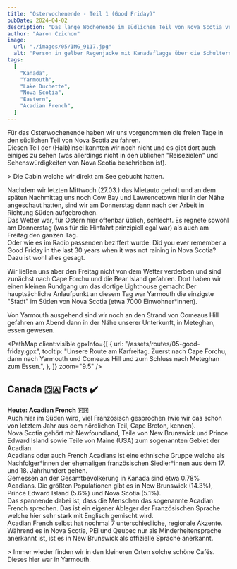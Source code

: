 ```yaml
---
title: "Osterwochenende - Teil 1 (Good Friday)"
pubDate: 2024-04-02
description: "Das lange Wochenende im südlichen Teil von Nova Scotia verbringen. Karfreitag als Teil 1."
author: "Aaron Czichon"
image:
  url: "./images/05/IMG_9117.jpg"
  alt: "Person in gelber Regenjacke mit Kanadaflagge über die Schultern gelegt. Blickrichtung Meer auf einem steinigen Strand."
tags:
  [
    "Kanada",
    "Yarmouth",
    "Lake Duchette",
    "Nova Scotia",
    "Eastern",
    "Acadian French",
  ]
---
```



Für das Osterwochenende haben wir uns vorgenommen die freien Tage in den südlichen Teil von Nova Scotia zu fahren.  
Diesen Teil der (Halb)insel kannten wir noch nicht und es gibt dort auch einiges zu sehen (was allerdings nicht in den üblichen "Reisezielen" und Sehenswürdigkeiten von Nova Scotia beschrieben ist).

<DirectusImage assetId="5c69deae-d082-4960-8edd-11f3b75a98f8" />> Die Cabin
welche wir direkt am See gebucht hatten.

<DirectusImage assetId="e7fca55a-bee5-4cf1-b55b-8f6b02f6a487" />

Nachdem wir letzten Mittwoch (27.03.) das Mietauto geholt und an dem späten Nachmittag uns noch Cow Bay und Lawrencetown hier in der Nähe angeschaut hatten, sind wir am Donnerstag dann nach der Arbeit in Richtung Süden aufgebrochen.  
Das Wetter war, für Ostern hier offenbar üblich, schlecht. Es regnete sowohl am Donnerstag (was für die Hinfahrt prinzipiell egal war) als auch am Freitag den ganzen Tag.  
Oder wie es im Radio passenden beziffert wurde: Did you ever remember a Good Friday in the last 30 years when it was not raining in Nova Scotia?  
Dazu ist wohl alles gesagt.

<DirectusImage assetId="6eb097f2-8aa3-41ef-93f2-39d966779195" />

<DirectusImage assetId="fd8e2027-5284-43f1-8ec8-813dff12df13" />

Wir ließen uns aber den Freitag nicht von dem Wetter verderben und sind zunächst nach Cape Forchu und die Bear Island gefahren. Dort haben wir einen kleinen Rundgang um das dortige Lighthouse gemacht
Der hauptsächliche Anlaufpunkt an diesem Tag war Yarmouth die einzigste "Stadt" im Süden von Nova Scotia (etwa 7000 Einwohner\*innen).

<DirectusImage assetId="e4c94275-15ae-44b2-b63c-28c1195be58e" />

Von Yarmouth ausgehend sind wir noch an den Strand von Comeaus Hill gefahren am Abend dann in der Nähe unserer Unterkunft, in Meteghan, essen gewesen.

<PathMap
  client:visible
  gpxInfo={[
    {
      url: "/assets/routes/05-good-friday.gpx",
      tooltip:
        "Unsere Route am Karfreitag. Zuerst nach Cape Forchu, dann nach Yarmouth und Comeaus Hill und zum Schluss nach Meteghan zum Essen.",
    },
  ]}
  zoom="9.5"
/>

## Canada 🇨🇦 Facts ✔️

**Heute: Acadian French 🇫🇷**  
Auch hier im Süden wird, viel Französisch gesprochen (wie wir das schon von letztem Jahr aus dem nördlichen Teil, Cape Breton, kennen).  
Nova Scotia gehört mit Newfoundland, Teile von New Brunswick und Prince Edward Island sowie Teile von Maine (USA) zum sogenannten Gebiet der Acadian.  
Acadians oder auch French Acadians ist eine ethnische Gruppe welche als Nachfolger\*innen der ehemaligen französischen Siedler\*innen aus dem 17. und 18. Jahrhundert gelten.  
Gemessen an der Gesamtbevölkerung in Kanada sind etwa 0.78% Acadians. Die größten Populationen gibt es in New Brunswick (14.3%), Prince Edward Island (5.6%) und Nova Scotia (5.1%).  
Das spannende dabei ist, dass die Menschen das sogenannte Acadian French sprechen. Das ist ein eigener Ableger der Französischen Sprache welche hier sehr stark mit Englisch gemischt wird.  
Acadian French selbst hat nochmal 7 unterschiedliche, regionale Akzente.  
Während es in Nova Scotia, PEI und Qeubec nur als Minderheitensprache anerkannt ist, ist es in New Brunswick als offizielle Sprache anerkannt.

<DirectusImage assetId="f400c405-293e-47f7-8be5-7acb68ae1926" />

<DirectusImage assetId="6b24e0c5-c273-4cbc-99e5-c467029ec8b8" />> Immer wieder
finden wir in den kleineren Orten solche schöne Cafés. Dieses hier war in
Yarmouth.
